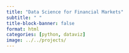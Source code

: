 ```yaml
---
title: "Data Science for Financial Markets"
subtitle: " "
title-block-banner: false
format: html
categories: [python, dataviz]
image: ../../projects/
---
```


